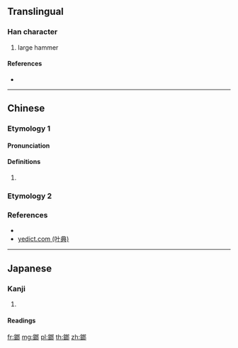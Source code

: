 {{character info/new}}
{{also|𨱍}}
==Translingual==

===Han character===
{{Han char|rn=167|rad=金|as=10|sn=18|four=87127|canj=CIIL|ids=⿰金郎}}

# large hammer

====References====
* {{Han ref|kx=1318.180|dkj=40746|dj=1818.080|hdz=64225.050|uh=93AF}}

----

==Chinese==

===Etymology 1===
{{zh-forms|s=𨱍}}

====Pronunciation====
{{zh-pron
|m=luǒ
|c=
|h=
|md=
|mn=
|w=
|mc=
|oc=
|cat=n
}}

====Definitions====
{{zh-hanzi}}

# {{rfdef|lang=zh}}

===Etymology 2===
{{zh-see|榔|v|hammer}}

===References===
* {{R:twedu|B05390}}
* [http://www.zdic.net/z/26/js/93AF.htm yedict.com (叶典)]

----

==Japanese==

===Kanji===
{{ja-kanji|grade=|rs=金10}}

# {{defn|lang=ja|sort=金10}}

====Readings====
{{ja-readings|goon=[[ろう]] (rō)|kanon=[[ろう]] (rō)}}

[[fr:鎯]]
[[mg:鎯]]
[[pl:鎯]]
[[th:鎯]]
[[zh:鎯]]
